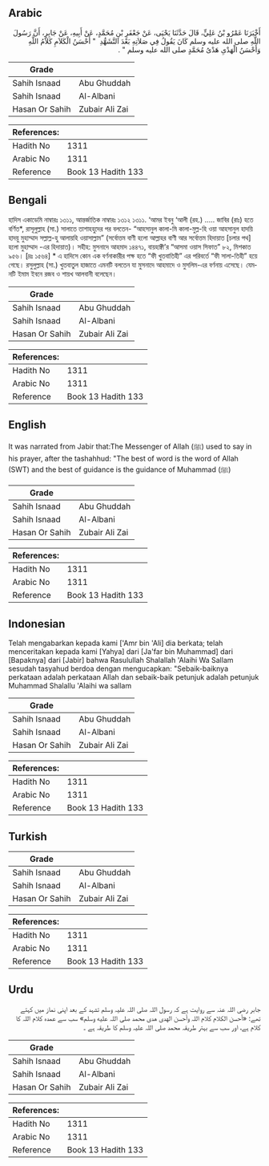 ## Arabic


<div dir="rtl" lang="ar" style={{fontSize:'larger',backgroundColor:'#f8f9fa',padding:20}}>
أَخْبَرَنَا عَمْرُو بْنُ عَلِيٍّ، قَالَ حَدَّثَنَا يَحْيَى، عَنْ جَعْفَرِ بْنِ مُحَمَّدٍ، عَنْ أَبِيهِ، عَنْ جَابِرٍ، أَنَّ رَسُولَ اللَّهِ صلى الله عليه وسلم كَانَ يَقُولُ فِي صَلاَتِهِ بَعْدَ التَّشَهُّدِ ‏ "‏ أَحْسَنُ الْكَلاَمِ كَلاَمُ اللَّهِ وَأَحْسَنُ الْهَدْىِ هَدْىُ مُحَمَّدٍ صلى الله عليه وسلم ‏"‏ ‏.‏
</div>
<div style={{backgroundColor:'#f8f9fa',padding:20, marginBottom: 10}}><table> <thead> <tr> <th>Grade</th> <th></th> </tr> </thead> <tbody> <tr><td>Sahih Isnaad</td><td>Abu Ghuddah</td></tr><tr><td>Sahih Isnaad</td><td>Al-Albani</td></tr><tr><td>Hasan Or Sahih</td><td>Zubair Ali Zai</td></tr></tbody></table><table> <thead> <tr> <th>References:</th> <th></th> </tr> </thead> <tbody><tr><td>Hadith No</td><td>1311</td></tr><tr><td>Arabic No</td><td>1311</td></tr><tr><td>Reference</td><td>Book 13 Hadith 133</td></tr></tbody></table></div>

## Bengali


<div dir="ltr" lang="bn" style={{fontSize:'larger',backgroundColor:'#f8f9fa',padding:20}}>
হাদিস একাডেমি নাম্বারঃ ১৩১১, আন্তর্জাতিক নাম্বারঃ ১৩১২ ১৩১১. ‘আমর ইবনু ‘আলী (রহ.) ..... জাবির (রাঃ) হতে বর্ণিত*, রাসূলুল্লাহ (সা.) সালাতে তাশাহহুদের পর বলতেন- “আহসানুল কালা-মি কালা-মুল্ল-হি ওয়া আহসানুল হাদয়ি হাদয়ু মুহাম্মাদ সল্লাল্ল-হু আলায়হি ওয়াসাল্লাম” (সর্বোত্তম বাণী হলো আল্লাহর বাণী আর সর্বোত্তম হিদায়াত [চলার পথ] হলো মুহাম্মাদ -এর হিদায়াত)। সহীহ: মুসনাদে আহমাদ ১৪৪৭১, বায়হাক্বী’র “আসমা ওয়াস সিফাত” ৮২, মিশকাত ৯৫৬। [দ্রঃ ১৫৬৪] * এ হাদিসে কোন এক বর্ণনাকারীর পক্ষ হতে “ফী খুতবাতিহী” এর পরিবর্তে “ফী সালা-তিহী” হয়ে গেছে। রসুলুল্লাহ (সা.) খুতবাতুল হাজাতে এমনটি বলতেন যা মুসনাদে আহমাদে ও মুসলিম-এর বর্ণনায় এসেছে। যেমনটি ইমাম ইবনে রজব ও শায়খ আলবানী বলেছেন।
</div>
<div style={{backgroundColor:'#f8f9fa',padding:20, marginBottom: 10}}><table> <thead> <tr> <th>Grade</th> <th></th> </tr> </thead> <tbody> <tr><td>Sahih Isnaad</td><td>Abu Ghuddah</td></tr><tr><td>Sahih Isnaad</td><td>Al-Albani</td></tr><tr><td>Hasan Or Sahih</td><td>Zubair Ali Zai</td></tr></tbody></table><table> <thead> <tr> <th>References:</th> <th></th> </tr> </thead> <tbody><tr><td>Hadith No</td><td>1311</td></tr><tr><td>Arabic No</td><td>1311</td></tr><tr><td>Reference</td><td>Book 13 Hadith 133</td></tr></tbody></table></div>

## English


<div dir="ltr" lang="en" style={{fontSize:'larger',backgroundColor:'#f8f9fa',padding:20}}>
It was narrated from Jabir that:The Messenger of Allah (ﷺ) used to say in his prayer, after the tashahhud: "The best of word is the word of Allah (SWT) and the best of guidance is the guidance of Muhammad (ﷺ)
</div>
<div style={{backgroundColor:'#f8f9fa',padding:20, marginBottom: 10}}><table> <thead> <tr> <th>Grade</th> <th></th> </tr> </thead> <tbody> <tr><td>Sahih Isnaad</td><td>Abu Ghuddah</td></tr><tr><td>Sahih Isnaad</td><td>Al-Albani</td></tr><tr><td>Hasan Or Sahih</td><td>Zubair Ali Zai</td></tr></tbody></table><table> <thead> <tr> <th>References:</th> <th></th> </tr> </thead> <tbody><tr><td>Hadith No</td><td>1311</td></tr><tr><td>Arabic No</td><td>1311</td></tr><tr><td>Reference</td><td>Book 13 Hadith 133</td></tr></tbody></table></div>

## Indonesian


<div dir="ltr" lang="id" style={{fontSize:'larger',backgroundColor:'#f8f9fa',padding:20}}>
Telah mengabarkan kepada kami ['Amr bin 'Ali] dia berkata; telah menceritakan kepada kami [Yahya] dari [Ja'far bin Muhammad] dari [Bapaknya] dari [Jabir] bahwa Rasulullah Shalallah 'Alaihi Wa Sallam sesudah tasyahud berdoa dengan mengucapkan: "Sebaik-baiknya perkataan adalah perkataan Allah dan sebaik-baik petunjuk adalah petunjuk Muhammad Shalallu 'Alaihi wa sallam
</div>
<div style={{backgroundColor:'#f8f9fa',padding:20, marginBottom: 10}}><table> <thead> <tr> <th>Grade</th> <th></th> </tr> </thead> <tbody> <tr><td>Sahih Isnaad</td><td>Abu Ghuddah</td></tr><tr><td>Sahih Isnaad</td><td>Al-Albani</td></tr><tr><td>Hasan Or Sahih</td><td>Zubair Ali Zai</td></tr></tbody></table><table> <thead> <tr> <th>References:</th> <th></th> </tr> </thead> <tbody><tr><td>Hadith No</td><td>1311</td></tr><tr><td>Arabic No</td><td>1311</td></tr><tr><td>Reference</td><td>Book 13 Hadith 133</td></tr></tbody></table></div>

## Turkish


<div dir="ltr" lang="tr" style={{fontSize:'larger',backgroundColor:'#f8f9fa',padding:20}}>

</div>
<div style={{backgroundColor:'#f8f9fa',padding:20, marginBottom: 10}}><table> <thead> <tr> <th>Grade</th> <th></th> </tr> </thead> <tbody> <tr><td>Sahih Isnaad</td><td>Abu Ghuddah</td></tr><tr><td>Sahih Isnaad</td><td>Al-Albani</td></tr><tr><td>Hasan Or Sahih</td><td>Zubair Ali Zai</td></tr></tbody></table><table> <thead> <tr> <th>References:</th> <th></th> </tr> </thead> <tbody><tr><td>Hadith No</td><td>1311</td></tr><tr><td>Arabic No</td><td>1311</td></tr><tr><td>Reference</td><td>Book 13 Hadith 133</td></tr></tbody></table></div>

## Urdu


<div dir="rtl" lang="ur" style={{fontSize:'larger',backgroundColor:'#f8f9fa',padding:20}}>
جابر رضی اللہ عنہ سے روایت ہے کہ رسول اللہ صلی اللہ علیہ وسلم تشہد کے بعد اپنی نماز میں کہتے تھے: «أحسن الكلام كلام اللہ وأحسن الهدى هدى محمد صلى اللہ عليه وسلم» سب سے عمدہ کلام اللہ کا کلام ہے، اور سب سے بہتر طریقہ محمد صلی اللہ علیہ وسلم کا طریقہ ہے ۔
</div>
<div style={{backgroundColor:'#f8f9fa',padding:20, marginBottom: 10}}><table> <thead> <tr> <th>Grade</th> <th></th> </tr> </thead> <tbody> <tr><td>Sahih Isnaad</td><td>Abu Ghuddah</td></tr><tr><td>Sahih Isnaad</td><td>Al-Albani</td></tr><tr><td>Hasan Or Sahih</td><td>Zubair Ali Zai</td></tr></tbody></table><table> <thead> <tr> <th>References:</th> <th></th> </tr> </thead> <tbody><tr><td>Hadith No</td><td>1311</td></tr><tr><td>Arabic No</td><td>1311</td></tr><tr><td>Reference</td><td>Book 13 Hadith 133</td></tr></tbody></table></div>
